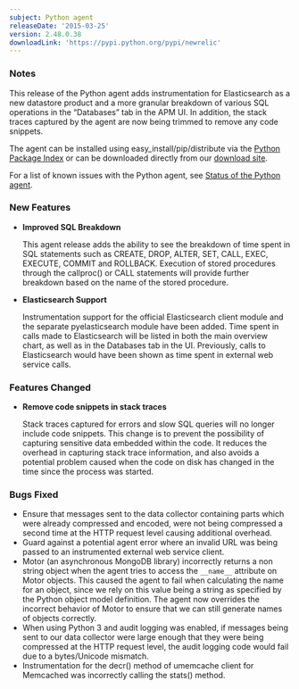 ```yaml
---
subject: Python agent
releaseDate: '2015-03-25'
version: 2.48.0.38
downloadLink: 'https://pypi.python.org/pypi/newrelic'
---
```


### Notes

This release of the Python agent adds instrumentation for Elasticsearch as a new datastore product and a more granular breakdown of various SQL operations in the “Databases” tab in the APM UI. In addition, the stack traces captured by the agent are now being trimmed to remove any code snippets.

The agent can be installed using easy_install/pip/distribute via the [Python Package Index](https://pypi.python.org/pypi/newrelic) or can be downloaded directly from our [download site](http://download.newrelic.com/python_agent/release/).

For a list of known issues with the Python agent, see [Status of the Python agent](https://docs.newrelic.com/docs/python/status-of-python-agent).

### New Features

* **Improved SQL Breakdown**

  This agent release adds the ability to see the breakdown of time spent in SQL statements such as CREATE, DROP, ALTER, SET, CALL, EXEC, EXECUTE, COMMIT and ROLLBACK. Execution of stored procedures through the callproc() or CALL statements will provide further breakdown based on the name of the stored procedure.
* **Elasticsearch Support**

  Instrumentation support for the official Elasticsearch client module and the separate pyelasticsearch module have been added. Time spent in calls made to Elasticsearch will be listed in both the main overview chart, as well as in the Databases tab in the UI. Previously, calls to Elasticsearch would have been shown as time spent in external web service calls.

### Features Changed

* **Remove code snippets in stack traces**

  Stack traces captured for errors and slow SQL queries will no longer include code snippets. This change is to prevent the possibility of capturing sensitive data embedded within the code. It reduces the overhead in capturing stack trace information, and also avoids a potential problem caused when the code on disk has changed in the time since the process was started.

### Bugs Fixed

* Ensure that messages sent to the data collector containing parts which were already compressed and encoded, were not being compressed a second time at the HTTP request level causing additional overhead.
* Guard against a potential agent error where an invalid URL was being passed to an instrumented external web service client.
* Motor (an asynchronous MongoDB library) incorrectly returns a non string object when the agent tries to access the `__name__` attribute on Motor objects. This caused the agent to fail when calculating the name for an object, since we rely on this value being a string as specified by the Python object model definition. The agent now overrides the incorrect behavior of Motor to ensure that we can still generate names of objects correctly.
* When using Python 3 and audit logging was enabled, if messages being sent to our data collector were large enough that they were being compressed at the HTTP request level, the audit logging code would fail due to a bytes/Unicode mismatch.
* Instrumentation for the decr() method of umemcache client for Memcached was incorrectly calling the stats() method.
